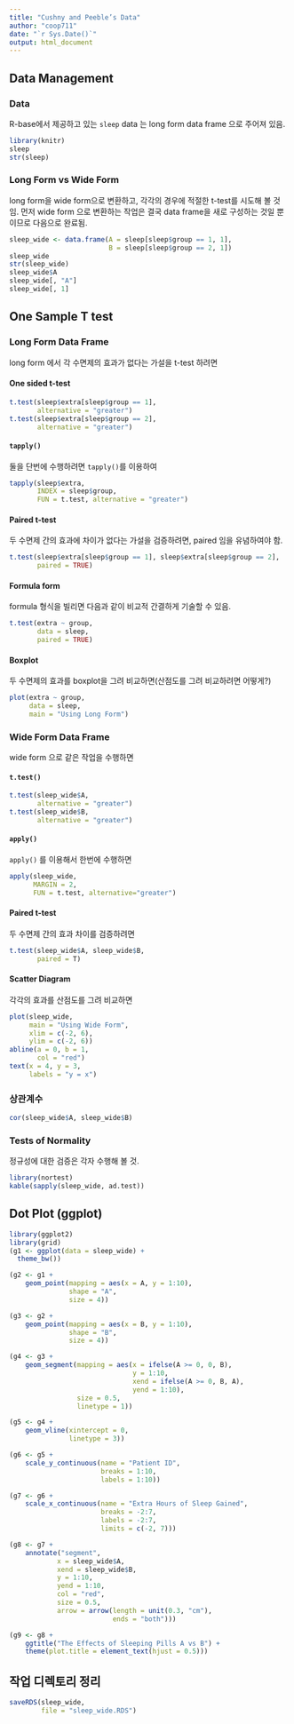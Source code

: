 ```yaml
---
title: "Cushny and Peeble’s Data"
author: "coop711"
date: "`r Sys.Date()`"
output: html_document
---
```


## Data Management

### Data

R-base에서 제공하고 있는 `sleep` data 는 long form data frame 으로 주어져 있음.

```r
library(knitr)
sleep
str(sleep)
```

<P style = "page-break-before: always">

### Long Form vs Wide Form

long form을  wide form으로 변환하고, 각각의 경우에 적절한 t-test를 시도해 볼 것임. 먼저 wide form 으로 변환하는 작업은 결국 data frame을 새로 구성하는 것일 뿐이므로 다음으로 완료됨.

```r
sleep_wide <- data.frame(A = sleep[sleep$group == 1, 1], 
                         B = sleep[sleep$group == 2, 1])
sleep_wide
str(sleep_wide)
sleep_wide$A
sleep_wide[, "A"]
sleep_wide[, 1]
```

<P style = "page-break-before: always">

## One Sample T test

### Long Form Data Frame

long form 에서 각 수면제의 효과가 없다는 가설을 t-test 하려면 

#### One sided t-test

```r
t.test(sleep$extra[sleep$group == 1], 
       alternative = "greater")
t.test(sleep$extra[sleep$group == 2], 
       alternative = "greater")
```

<P style = "page-break-before: always">

#### `tapply()`

둘을 단번에 수행하려면 `tapply()`를 이용하여

```r
tapply(sleep$extra, 
       INDEX = sleep$group, 
       FUN = t.test, alternative = "greater")
```

<P style = "page-break-before: always">

#### Paired t-test

두 수면제 간의 효과에 차이가 없다는 가설을 검증하려면, paired 임을 유념하여야 함.

```r
t.test(sleep$extra[sleep$group == 1], sleep$extra[sleep$group == 2], 
       paired = TRUE)
```

#### Formula form

formula 형식을 빌리면 다음과 같이 비교적 간결하게 기술할 수 있음.

```r
t.test(extra ~ group, 
       data = sleep, 
       paired = TRUE)
```

<P style = "page-break-before: always">

#### Boxplot

두 수면제의 효과를 boxplot을 그려 비교하면(산점도를 그려 비교하려면 어떻게?)

```r
plot(extra ~ group, 
     data = sleep, 
     main = "Using Long Form")
```

<P style = "page-break-before: always">

### Wide Form Data Frame

wide form 으로 같은 작업을 수행하면

#### `t.test()`

```r
t.test(sleep_wide$A, 
       alternative = "greater")
t.test(sleep_wide$B, 
       alternative = "greater")
```

<P style = "page-break-before: always">

#### `apply()`

`apply()` 를 이용해서 한번에 수행하면

```r
apply(sleep_wide, 
      MARGIN = 2, 
      FUN = t.test, alternative="greater")
```

<P style = "page-break-before: always">

#### Paired t-test

두 수면제 간의 효과 차이를 검증하려면

```r
t.test(sleep_wide$A, sleep_wide$B, 
       paired = T)
```

<P style = "page-break-before: always">

#### Scatter Diagram

각각의 효과를 산점도를 그려 비교하면

```r
plot(sleep_wide, 
     main = "Using Wide Form", 
     xlim = c(-2, 6), 
     ylim = c(-2, 6))
abline(a = 0, b = 1, 
       col = "red")
text(x = 4, y = 3, 
     labels = "y = x")
```

<P style = "page-break-before: always">

### 상관계수

```r
cor(sleep_wide$A, sleep_wide$B)
```

### Tests of Normality

정규성에 대한 검증은 각자 수행해 볼 것.

```r
library(nortest)
kable(sapply(sleep_wide, ad.test))
```

<P style = "page-break-before: always">

## Dot Plot (ggplot)

```r
library(ggplot2)
library(grid)
(g1 <- ggplot(data = sleep_wide) +
  theme_bw())
```

<P style = "page-break-before: always">

```r
(g2 <- g1 + 
    geom_point(mapping = aes(x = A, y = 1:10), 
               shape = "A", 
               size = 4))
```

<P style = "page-break-before: always">

```r
(g3 <- g2 + 
    geom_point(mapping = aes(x = B, y = 1:10), 
               shape = "B", 
               size = 4))
```

<P style = "page-break-before: always">

```r
(g4 <- g3 + 
    geom_segment(mapping = aes(x = ifelse(A >= 0, 0, B), 
                               y = 1:10, 
                               xend = ifelse(A >= 0, B, A), 
                               yend = 1:10),
                 size = 0.5,
                 linetype = 1))
```

<P style = "page-break-before: always">

```r
(g5 <- g4 + 
    geom_vline(xintercept = 0, 
               linetype = 3))
```

<P style = "page-break-before: always">

```r
(g6 <- g5 + 
    scale_y_continuous(name = "Patient ID", 
                       breaks = 1:10, 
                       labels = 1:10))
```

<P style = "page-break-before: always">

```r
(g7 <- g6 + 
    scale_x_continuous(name = "Extra Hours of Sleep Gained",
                       breaks = -2:7,
                       labels = -2:7,
                       limits = c(-2, 7)))
```

<P style = "page-break-before: always">

```r
(g8 <- g7 +
    annotate("segment",
            x = sleep_wide$A, 
            xend = sleep_wide$B, 
            y = 1:10, 
            yend = 1:10, 
            col = "red",
            size = 0.5,
            arrow = arrow(length = unit(0.3, "cm"),
                          ends = "both")))
```

<P style = "page-break-before: always">

```r
(g9 <- g8 +
    ggtitle("The Effects of Sleeping Pills A vs B") +
    theme(plot.title = element_text(hjust = 0.5)))
```

## 작업 디렉토리 정리

```r
saveRDS(sleep_wide, 
        file = "sleep_wide.RDS")
```
